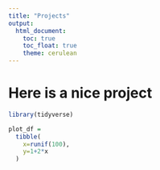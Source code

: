 ```yaml
---
title: "Projects"
output: 
  html_document:
    toc: true
    toc_float: true
    theme: cerulean
---
```


# Here is a nice project

```r
library(tidyverse)

plot_df =
  tibble(
    x=runif(100),
    y=1+2*x
  )
```